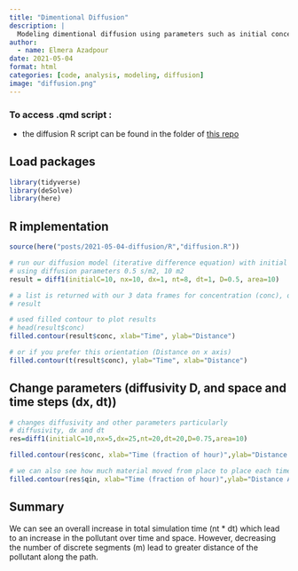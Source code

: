 ```yaml
---
title: "Dimentional Diffusion"
description: |
  Modeling dimentional diffusion using parameters such as initial concentration, area of cross section of container, diffusivity, etc.
author:
  - name: Elmera Azadpour
date: 2021-05-04
format: html
categories: [code, analysis, modeling, diffusion]
image: "diffusion.png"
---
```


### To access .qmd script :

-   the diffusion R script can be found in the folder of [this repo](https://github.com/elmeraa/elmeraa.github.io/tree/main/posts/2021-05-04-diffusion/R)

## Load packages

```r
library(tidyverse)
library(deSolve)
library(here)
```

## R implementation

```r
source(here("posts/2021-05-04-diffusion/R","diffusion.R"))

# run our diffusion model (iterative difference equation) with initial concentration of 10, for 8 timestep (size 1m), and 10 space steps (size 1s)
# using diffusion parameters 0.5 s/m2, 10 m2
result = diff1(initialC=10, nx=10, dx=1, nt=8, dt=1, D=0.5, area=10)

# a list is returned with our 3 data frames for concentration (conc), qin and qout
# result

# used filled contour to plot results
# head(result$conc)
filled.contour(result$conc, xlab="Time", ylab="Distance")

# or if you prefer this orientation (Distance on x axis)
filled.contour(t(result$conc), ylab="Time", xlab="Distance")
```

## Change parameters (diffusivity D, and space and time steps (dx, dt))

```r
# changes diffusivity and other parameters particularly
# diffusivity, dx and dt
res=diff1(initialC=10,nx=5,dx=25,nt=20,dt=20,D=0.75,area=10) 

filled.contour(res$conc, xlab="Time (fraction of hour)",ylab="Distance Along Path (m)", main="Pollutant Diffusion")

# we can also see how much material moved from place to place each time step
filled.contour(res$qin, xlab="Time (fraction of hour)",ylab="Distance Along Path (m)", main = "Qin")

```

## Summary

We can see an overall increase in total simulation time (nt \* dt) which lead to an increase in the pollutant over time and space. However, decreasing the number of discrete segments (m) lead to greater distance of the pollutant along the path.
